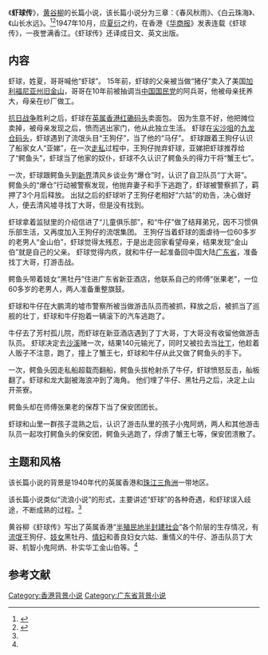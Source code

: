 {{Otheruses|subject=黄谷柳长篇小说《虾球传》|other=其他同名条目|虾球传}}
{{Infobox book 
| 图像      = <!-- [[File:|200px]] -->
| 图像说明  = 
| 书名      = 《虾球传》
| 作者      = [[黄谷柳|黄谷柳]]
| 原名      = 
| 译者      = 
| 插图      = 
| 封面设计  = 
| 出版地    = 广东省广州市
| 语言      = [[简体中文|简体中文]]
| 系列      = 
| 题材      = 
| 类型      = 长篇小说
| 出版者    = 广东人民出版社
| 出版日期  = 2009年12月1日
| 中文版    = 
| 媒介      = 印刷（平装书）
| 页数      = 303
| 开本      = 16
| isbn      = 9787218065458
| oclc      = 
| 杜威十进制图书分类法= 
| 美国国会图书馆图书分类法= 
| 上一部作品= 
| 下一部作品= 
| 引用      = 
| 被引用    = 
}}

《'''虾球传'''》，[[黄谷柳|黄谷柳]]的长篇小说，该长篇小说分为三章：《春风秋雨》、《白云珠海》、《山长水远》。<ref name="panda" >{{cite book |author=陈卫 |title=《中国文学名著导读本》|date=2000-09-01 |publisher=广西人民出版社 |location=南宁市 |pages=166-169 |isbn=7-219-04219-1}}</ref><ref>{{cite book|author=黄谷柳 |title=《虾球传》|year= |publisher=广东人民出版社 |location=广州市 |pages= |isbn=9787218065458}}</ref>1947年10月，应[[夏衍|夏衍]]之约，在香港《[[华商报_(香港)|华商报]]》发表连载《虾球传》，一夜誉满香江。《虾球传》还译成日文、英文出版。

==内容==
虾球，姓夏，哥哥喊他“虾球”。
15年前，虾球的父亲被当做“猪仔”卖入了美国[[加利福尼亚州|加利福尼亚州]][[旧金山|旧金山]]，哥哥在10年前被抽调当[[中国国民党|中国国民党]]的阿兵哥，他被母亲抚养大，母亲在纱厂做工。

[[抗日战争|抗日战争]]胜利之后，虾球在[[英属香港|英属香港]][[红磡码头|红磡码头]]卖面包。
因为生意不好，他把摊位卖掉，被母亲发现之后，愤而逃出家门，他从此独立生活。
虾球在[[尖沙咀|尖沙咀]]的[[九龙仓码头|九龙仓码头]]，虾球遇到了流氓头目“王狗仔”，当了他的“马仔”。
虾球跟着王狗仔认识了船家女人“亚娣”，在一次[[走私|走私]]过程中，王狗仔抛弃虾球，亚娣把虾球推荐给了“鳄鱼头”，虾球当了他家的奴仆，虾球不久认识了鳄鱼头的得力干将“蟹王七”。

一次，虾球跟鳄鱼头到[[新界|新界]]清风乡谈业务“爆仓”时，认识了自卫队员“丁大哥”。
鳄鱼头的“爆仓”行动被警察发现，他抛弃妻子和手下逃跑了，虾球被警察抓了，羁押了3个月后释放。
出狱之后的虾球听了王狗仔老相好“六姑”的劝告，决心做好人，便去清风墟寻找丁大哥，但是没有找到。

虾球拿着监狱里的介绍信进了“儿童俱乐部”，和“牛仔”做了结拜弟兄，因不习惯俱乐部生活，又再度加入王狗仔的流氓集团。
王狗仔当着虾球的面虐待一位60多岁的老男人“金山伯”，虾球觉得太残忍，于是出走回家看望母亲，结果发现“金山伯”就是自己的父亲。
虾球觉得内疚，就和牛仔一起准备回中国大陆[[广东省|广东省]]，准备找丁大哥，打游击战。

鳄鱼头带着妓女“黑牡丹”住进广东省新亚酒店，他联系自己的师傅“张果老”，一位60多岁的老男人，两人准备重整旗鼓。

虾球和牛仔在大鹏湾的墟市警察所被当做游击队员而被抓，释放之后，被抓当了巡舰的壮丁，虾球和牛仔抱着一辆滚下的汽车逃跑了。

牛仔去了芳村孤儿院，而虾球在新亚酒店遇到了丁大哥，丁大哥没有收留他做游击队员。
虾球决定去[[沙溪|沙溪]]赌一次，结果140元输光了，同时又被拉去当[[壮丁|壮丁]]，他趁着人贩子不注意，跑了，撞上了蟹王七，虾球和牛仔从此又做了鳄鱼头的手下。

一次，鳄鱼头因走私船超载而翻船，鳄鱼头拔枪射杀了牛仔，虾球愤怒反击，舢板翻了。虾球和龙大副被海浪冲到了海角。
他们埋了牛仔、黑牡丹之后，决定上山开茶寮。

鳄鱼头却在师傅张果老的保荐下当了保安团团长。

虾球和山里一群孩子混熟之后，认识了游击队里的孩子小鬼阿炳，两人和其他游击队员一起攻打鳄鱼头的保安团，鳄鱼头逃跑了，俘虏了蟹王七等，保安团溃散了。

==主题和风格==
该长篇小说的背景是1940年代的英属香港和[[珠江三角洲|珠江三角洲]]一带地区。

该长篇小说类似“流浪小说”的形式，主要讲述“虾球”的各种奇遇，和虾球误入歧途，不断成熟的过程。<ref name="panda" />

黄谷柳《虾球传》写出了英属香港“[[殖民地|半殖民地半封建社会]]”各个阶层的生存情况，有[[流氓|流氓]]王狗仔、[[妓女|妓女]]黑牡丹、[[情妇|情妇]]和善良妇女六姑、重情义的牛仔、游击队员丁大哥、机智小鬼阿炳、朴实华工金山伯等。<ref name="panda" />

==参考文献==
{{reflist}}
{{Authority control}} 
{{DEFAULTSORT:X虾}}
[[Category:香港背景小说|Category:香港背景小说]]
[[Category:广东省背景小说|Category:广东省背景小说]]